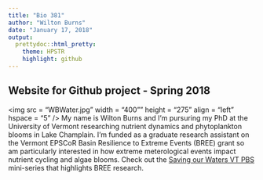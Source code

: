 ```yaml
---
title: "Bio 381"
author: "Wilton Burns"
date: "January 17, 2018"
output: 
  prettydoc::html_pretty:
    theme: HPSTR
    highlight: github
---
```


## Website for Github project - Spring 2018
<img src = "WBWater.jpg" width = "400"" height = "275" align = "left" hspace = "5" />     My name is Wilton Burns and I'm pursuring my PhD at the University of Vermont researching nutrient dynamics and phytoplankton blooms in Lake Champlain. I'm funded as a graduate research assistant on the Vermont EPSCoR Basin Resilience to Extreme Events (BREE) grant so am particularly interested in how extreme meterological events impact nutrient cycling and algae blooms. 
Check out the [Saving our Waters VT PBS](https://www.vermontpbs.org/water/) mini-series that highlights BREE research. 

